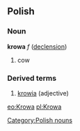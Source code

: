 ==Polish==
===Noun===
'''krowa''' ''f'' ([[Wiktionary Appendix:Polish hard feminine noun declension|declension]])
# cow

===Derived terms===
#[[krowia]] (adjective)

[[Category:Polish nouns]]

[[eo:Krowa]]
[[pl:Krowa]]